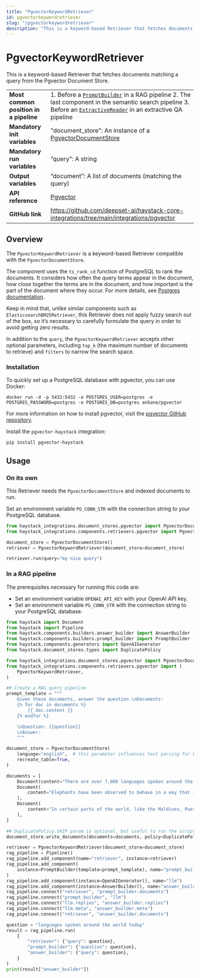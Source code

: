 ```yaml
---
title: "PgvectorKeywordRetriever"
id: pgvectorkeywordretriever
slug: "/pgvectorkeywordretriever"
description: "This is a keyword-based Retriever that fetches documents matching a query from the Pgvector Document Store."
---
```


# PgvectorKeywordRetriever

This is a keyword-based Retriever that fetches documents matching a query from the Pgvector Document Store.

|                                        |                                                                                                                                                                                                                       |
| :------------------------------------- | :-------------------------------------------------------------------------------------------------------------------------------------------------------------------------------------------------------------------- |
| **Most common position in a pipeline** | 1. Before a [`PromptBuilder`](../builders/promptbuilder.mdx)   in a RAG pipeline 2. The last component in the semantic search pipeline 3. Before an [`ExtractiveReader`](../readers/extractivereader.mdx)   in an extractive QA pipeline |
| **Mandatory init variables**           | "document_store": An instance of a [PgvectorDocumentStore](../../document-stores/pgvectordocumentstore.mdx)                                                                                                                                 |
| **Mandatory run variables**            | “query”:  A string                                                                                                                                                                                                    |
| **Output variables**                   | “document”: A list of documents  (matching the query)                                                                                                                                                                 |
| **API reference**                      | [Pgvector](/reference/integrations-pgvector)                                                                                                                                                                                 |
| **GitHub link**                        | https://github.com/deepset-ai/haystack-core-integrations/tree/main/integrations/pgvector                                                                                                                            |

## Overview

The `PgvectorKeywordRetriever` is a keyword-based Retriever compatible with the `PgvectorDocumentStore`.

The component uses the `ts_rank_cd` function of PostgreSQL to rank the documents.
It considers how often the query terms appear in the document, how close together the terms are in the document, and how important is the part of the document where they occur.
For more details, see [Postgres documentation](https://www.postgresql.org/docs/current/textsearch-controls.html#TEXTSEARCH-RANKING).

Keep in mind that, unlike similar components such as `ElasticsearchBM25Retriever`, this Retriever does not apply fuzzy search out of the box, so it’s necessary to carefully formulate the query in order to avoid getting zero results.

In addition to the `query`, the `PgvectorKeywordRetriever` accepts other optional parameters, including `top_k` (the maximum number of documents to retrieve) and `filters` to narrow the search space.

### Installation

To quickly set up a PostgreSQL database with pgvector, you can use Docker:

```shell
docker run -d -p 5432:5432 -e POSTGRES_USER=postgres -e POSTGRES_PASSWORD=postgres -e POSTGRES_DB=postgres ankane/pgvector
```

For more information on how to install pgvector, visit the [pgvector GitHub repository](https://github.com/pgvector/pgvector).

Install the `pgvector-haystack` integration:

```shell
pip install pgvector-haystack
```

## Usage

### On its own

This Retriever needs the `PgvectorDocumentStore` and indexed documents to run.

Set an environment variable `PG_CONN_STR` with the connection string to your PostgreSQL database.

```python
from haystack_integrations.document_stores.pgvector import PgvectorDocumentStore
from haystack_integrations.components.retrievers.pgvector import PgvectorKeywordRetriever

document_store = PgvectorDocumentStore()
retriever = PgvectorKeywordRetriever(document_store=document_store)

retriever.run(query="my nice query")
```

### In a RAG pipeline

The prerequisites necessary for running this code are:

- Set an environment variable `OPENAI_API_KEY` with your OpenAI API key.
- Set an environment variable `PG_CONN_STR` with the connection string to your PostgreSQL database.

```python
from haystack import Document
from haystack import Pipeline
from haystack.components.builders.answer_builder import AnswerBuilder
from haystack.components.builders.prompt_builder import PromptBuilder
from haystack.components.generators import OpenAIGenerator
from haystack.document_stores.types import DuplicatePolicy

from haystack_integrations.document_stores.pgvector import PgvectorDocumentStore
from haystack_integrations.components.retrievers.pgvector import (
    PgvectorKeywordRetriever,
)

## Create a RAG query pipeline
prompt_template = """
    Given these documents, answer the question.\nDocuments:
    {% for doc in documents %}
        {{ doc.content }}
    {% endfor %}

    \nQuestion: {{question}}
    \nAnswer:
    """

document_store = PgvectorDocumentStore(
    language="english",  # this parameter influences text parsing for keyword retrieval
    recreate_table=True,
)

documents = [
    Document(content="There are over 7,000 languages spoken around the world today."),
    Document(
        content="Elephants have been observed to behave in a way that indicates a high level of self-awareness, such as recognizing themselves in mirrors."
    ),
    Document(
        content="In certain parts of the world, like the Maldives, Puerto Rico, and San Diego, you can witness the phenomenon of bioluminescent waves."
    ),
]

## DuplicatePolicy.SKIP param is optional, but useful to run the script multiple times without throwing errors
document_store.write_documents(documents=documents, policy=DuplicatePolicy.SKIP)

retriever = PgvectorKeywordRetriever(document_store=document_store)
rag_pipeline = Pipeline()
rag_pipeline.add_component(name="retriever", instance=retriever)
rag_pipeline.add_component(
    instance=PromptBuilder(template=prompt_template), name="prompt_builder"
)
rag_pipeline.add_component(instance=OpenAIGenerator(), name="llm")
rag_pipeline.add_component(instance=AnswerBuilder(), name="answer_builder")
rag_pipeline.connect("retriever", "prompt_builder.documents")
rag_pipeline.connect("prompt_builder", "llm")
rag_pipeline.connect("llm.replies", "answer_builder.replies")
rag_pipeline.connect("llm.meta", "answer_builder.meta")
rag_pipeline.connect("retriever", "answer_builder.documents")

question = "languages spoken around the world today"
result = rag_pipeline.run(
    {
        "retriever": {"query": question},
        "prompt_builder": {"question": question},
        "answer_builder": {"query": question},
    }
)
print(result["answer_builder"])
```
